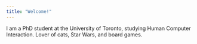 ```yaml
---
title: "Welcome!"
---
```


I am a PhD student at the University of Toronto, studying Human Computer Interaction. Lover of cats, Star Wars, and board games.

<!-- To learn more about Quarto websites visit https://quarto.org/docs/websites. -->
